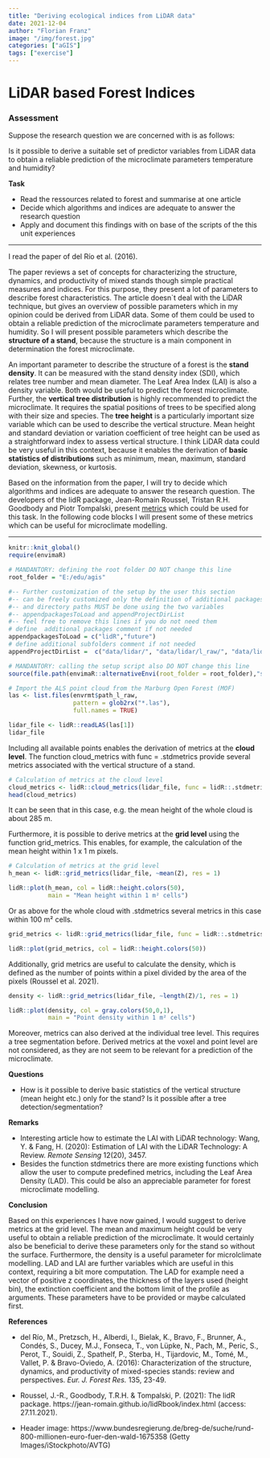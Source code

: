 ```yaml
---
title: "Deriving ecological indices from LiDAR data"
date: 2021-12-04
author: "Florian Franz"
image: "/img/forest.jpg"
categories: ["aGIS"]
tags: ["exercise"]
---
```


# LiDAR based Forest Indices

### Assessment

Suppose the research question we are concerned with is as follows:

Is it possible to derive a suitable set of predictor variables from LiDAR data to obtain a reliable prediction of the microclimate parameters temperature and humidity?

**Task**

- Read the ressources related to forest and summarise at one article
- Decide which algorithms and indices are adequate to answer the research question
- Apply and document this findings with on base of the scripts of the this unit experiences

- - - - - - - - - - - - - - - - - - - - - - - - - - - - - - - - - - - - - - - - -

I read the paper of del Río et al. (2016).

The paper reviews a set of concepts for characterizing the structure, dynamics, and productivity of mixed stands though simple practical measures and indices. For this purpose, they present a lot of parameters to describe forest characteristics. The article doesn`t deal with the LiDAR technique, but gives an overview of possible parameters which in my opinion could be derived from LiDAR data. Some of them could be used to obtain a reliable prediction of the microclimate parameters temperature and humidity. So I will present possible parameters which describe the **structure of a stand**, because the structure is a main component in determination the forest microclimate.

An important parameter to describe the structure of a forest is the **stand density**. It can be measured with the stand density index (SDI), which relates tree number and mean diameter. The Leaf Area Index (LAI) is also a density variable. Both would be useful to predict the forest microclimate.  
Further, the **vertical tree distribution** is highly recommended to predict the microclimate. It requires the spatial positions of trees to be specified along with their size and species. The **tree height** is a particularly important size variable which can be used to describe the vertical structure. Mean height and standard deviation or variation coefficient of tree height can be used as a straightforward index to assess vertical structure. I think LiDAR data could be very useful in this context, because it enables the derivation of **basic statistics of distributions** such as minimum, mean, maximum, standard deviation, skewness, or kurtosis.

Based on the information from the paper, I will try to decide which algorithms and indices are adequate to answer the research question. The developers of the lidR package, Jean-Romain Roussel, Tristan R.H. Goodbody and Piotr Tompalski, present [metrics](https://jean-romain.github.io/lidRbook/metrics.html "Derived metrics") which could be used for this task. In the following code blocks I will present some of these metrics which can be useful for microclimate modelling.

- - - - - - - - - - - - - - - - - - - - - - - - - - - - - - - - - - - - - - - - -

```r
knitr::knit_global()
require(envimaR)

# MANDANTORY: defining the root folder DO NOT change this line
root_folder = "E:/edu/agis"

#-- Further customization of the setup by the user this section 
#-- can be freely customized only the definition of additional packages 
#-- and directory paths MUST be done using the two variables 
#-- appendpackagesToLoad and appendProjectDirList
#-- feel free to remove this lines if you do not need them
# define  additional packages comment if not needed
appendpackagesToLoad = c("lidR","future")
# define additional subfolders comment if not needed
appendProjectDirList =  c("data/lidar/", "data/lidar/l_raw/", "data/lidar/l_norm/", "data/lidar/l_raster/")

# MANDANTORY: calling the setup script also DO NOT change this line
source(file.path(envimaR::alternativeEnvi(root_folder = root_folder),"src/000-rspatial-setup.R"),local = knitr::knit_global())
```

```r
# Import the ALS point cloud from the Marburg Open Forest (MOF)
las <- list.files(envrmt$path_l_raw,
                  pattern = glob2rx("*.las"),
                  full.names = TRUE)

lidar_file <- lidR::readLAS(las[1])
lidar_file
```

Including all available points enables the derivation of metrics at the **cloud level**. The function cloud_metrics with func = .stdmetrics provide several metrics associated with the vertical structure of a stand.

```r
# Calculation of metrics at the cloud level
cloud_metrics <- lidR::cloud_metrics(lidar_file, func = lidR::.stdmetrics_z)
head(cloud_metrics)
```

It can be seen that in this case, e.g. the mean height of the whole cloud is about 285 m.

Furthermore, it is possible to derive metrics at the **grid level** using the function grid_metrics. This enables, for example, the calculation of the mean height within 1 x 1 m pixels.

```r
# Calculation of metrics at the grid level
h_mean <- lidR::grid_metrics(lidar_file, ~mean(Z), res = 1)

lidR::plot(h_mean, col = lidR::height.colors(50),
           main = "Mean height within 1 m² cells")
```

Or as above for the whole cloud with .stdmetrics several metrics in this case within 100 m² cells.

```r
grid_metrics <- lidR::grid_metrics(lidar_file, func = lidR::.stdmetrics, res = 10)

lidR::plot(grid_metrics, col = lidR::height.colors(50))
```

Additionally, grid metrics are useful to calculate the density, which is defined as the number of points within a pixel divided by the area of the pixels (Roussel et al. 2021).

```r
density <- lidR::grid_metrics(lidar_file, ~length(Z)/1, res = 1)

lidR::plot(density, col = gray.colors(50,0,1),
           main = "Point density within 1 m² cells")
```

Moreover, metrics can also derived at the individual tree level. This requires a tree segmentation before. Derived metrics at the voxel and point level are not considered, as they are not seem to be relevant for a prediction of the microclimate.

**Questions**

- How is it possible to derive basic statistics of the vertical structure (mean height etc.) only for the stand? Is it possible after a tree detection/segmentation?

**Remarks**

- Interesting article how to estimate the LAI with LiDAR technology: Wang, Y. & Fang, H. (2020): Estimation of LAI with the LiDAR Technology: A Review. *Remote Sensing* 12(20), 3457.
- Besides the function stdmetrics there are more existing functions which allow the user to compute predefined metrics, including the Leaf Area Density (LAD). This could be also an appreciable parameter for forest microclimate modelling.

**Conclusion**

Based on this experiences I have now gained, I would suggest to derive metrics at the grid level. The mean and maximum height could be very useful to obtain a reliable prediction of the microclimate. It would certainly also be beneficial to derive these parameters only for the stand so without the surface. Furthermore, the density is a useful parameter for microlclimate modelling. LAD and LAI are further variables which are useful in this context, requiring a bit more computation. The LAD for example need a vector of positive z coordinates, the thickness of the layers used (height bin), the extinction coefficient and the bottom limit of the profile as arguments. These parameters have to be provided or maybe calculated first.

**References**

- del Río, M., Pretzsch, H., Alberdi, I., Bielak, K., Bravo, F., Brunner, A., Condés, S., Ducey, M.J., Fonseca, T., von Lüpke, N., Pach, M., Peric, S., Perot, T., Souidi, Z., Spathelf, P., Sterba, H., Tijardovic, M., Tomé, M., Vallet, P. & Bravo-Oviedo, A. (2016): Characterization of the structure, dynamics, and productivity of mixed-species stands: review and perspectives. *Eur. J. Forest Res.* 135, 23-49.

- Roussel, J.-R., Goodbody, T.R.H. & Tompalski, P. (2021): The lidR package. https://jean-romain.github.io/lidRbook/index.html (access: 27.11.2021).

- Header image: https://www.bundesregierung.de/breg-de/suche/rund-800-millionen-euro-fuer-den-wald-1675358 (Getty Images/iStockphoto/AVTG)


